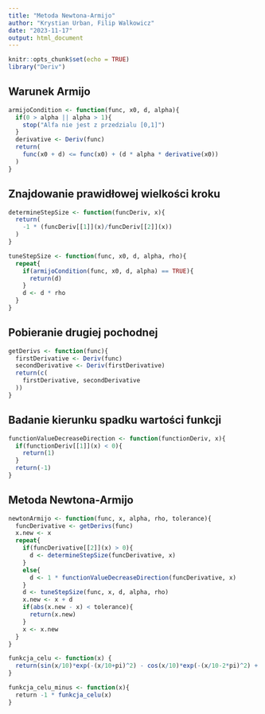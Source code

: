 ```yaml
---
title: "Metoda Newtona-Armijo"
author: "Krystian Urban, Filip Walkowicz"
date: "2023-11-17"
output: html_document
---
```


```r
knitr::opts_chunk$set(echo = TRUE)
library("Deriv")
```

## Warunek Armijo

```r
armijoCondition <- function(func, x0, d, alpha){
  if(0 > alpha || alpha > 1){
    stop("Alfa nie jest z przedzialu [0,1]")
  }
  derivative <- Deriv(func)
  return(
    func(x0 + d) <= func(x0) + (d * alpha * derivative(x0))
  )
}
```

## Znajdowanie prawidłowej wielkości kroku

```r

determineStepSize <- function(funcDeriv, x){
  return(
    -1 * (funcDeriv[[1]](x)/funcDeriv[[2]](x))
  )
}

tuneStepSize <- function(func, x0, d, alpha, rho){
  repeat{
    if(armijoCondition(func, x0, d, alpha) == TRUE){
      return(d)
    }
    d <- d * rho
  }
}
```

## Pobieranie drugiej pochodnej

```r
getDerivs <- function(func){
  firstDerivative <- Deriv(func)
  secondDerivative <- Deriv(firstDerivative)
  return(c(
    firstDerivative, secondDerivative
  ))
}
```


## Badanie kierunku spadku wartości funkcji

```r

functionValueDecreaseDirection <- function(functionDeriv, x){
  if(functionDeriv[[1]](x) < 0){
    return(1)
  }
  return(-1)
}

```



## Metoda Newtona-Armijo

```r
newtonArmijo <- function(func, x, alpha, rho, tolerance){
  funcDerivative <- getDerivs(func)
  x.new <- x
  repeat{
    if(funcDerivative[[2]](x) > 0){
      d <- determineStepSize(funcDerivative, x)
    }
    else{
      d <- 1 * functionValueDecreaseDirection(funcDerivative, x)
    }
    d <- tuneStepSize(func, x, d, alpha, rho)
    x.new <- x + d
    if(abs(x.new - x) < tolerance){
      return(x.new)
    }
    x <- x.new
  }
}

```

```r
funkcja_celu <- function(x) {
  return(sin(x/10)*exp(-(x/10+pi)^2) - cos(x/10)*exp(-(x/10-2*pi)^2) + 0.003*(x/10)^2)
}

funkcja_celu_minus <- function(x){
  return -1 * funkcja_celu(x)
}
```